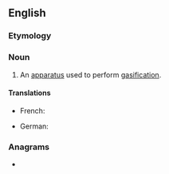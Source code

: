 ==English==

===Etymology===
{{suffix|en|gasify|er}}

===Noun===
{{en-noun}}

# An [[apparatus]] used to perform [[gasification]].

====Translations====
{{trans-top|apparatus used to perform gasification}}
* French: {{t+|fr|gazéificateur|m}}
{{trans-mid}}
* German: {{t+|de|Vergaser|m}}
{{trans-bottom}}

===Anagrams===
* {{anagrams|en|a=aefgiirs|figaries}}